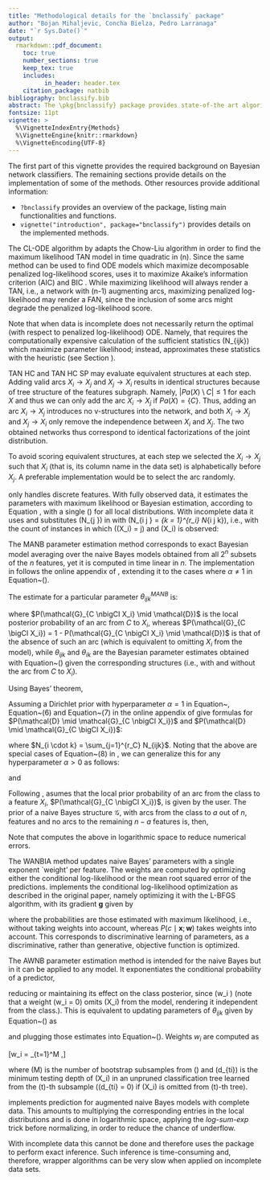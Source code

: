 ```yaml
---
title: "Methodological details for the `bnclassify` package"
author: "Bojan Mihaljevic, Concha Bielza, Pedro Larranaga"
date: "`r Sys.Date()`"
output:
  rmarkdown::pdf_document:
    toc: true
    number_sections: true
    keep_tex: true
    includes:
          in_header: header.tex
    citation_package: natbib
bibliography: bnclassify.bib  
abstract: The \pkg{bnclassify} package provides state-of-the art algorithms for learning Bayesian network classifiers from data. This vignette serves as a reference for understanding the implemented methods. It also documents some implementation details, especially where they differ from are are undocumented in the original paper.
fontsize: 11pt 
vignette: >
  %\VignetteIndexEntry{Methods}
  %\VignetteEngine{knitr::rmarkdown}
  %\VignetteEncoding{UTF-8}
---     
```


\section{Introduction}\label{introduction}    
The first part of this vignette provides the required background on Bayesian network classifiers. The remaining sections provide details on the implementation of some of the methods. Other resources provide additional information:

- `?bnclassify` provides an overview of the package, listing main functionalities and functions.
- `vignette("introduction", package="bnclassify")` provides details on the implemented methods. 

\input{includes/background}

\section{Structure learning}
\label{structure-learning}

\label{sec:structure} 

\subsection{Chow-Liu for one-dependence estimators}\label{chow-liu-for-one-dependence-estimators}

The CL-ODE algorithm by \citep{Friedman1997} adapts the Chow-Liu \citep{Chow1968} algorithm in order to find the maximum likelihood TAN model in time quadratic in \(n\). Since the same method can be used to find ODE models which maximize decomposable penalized log-likelihood scores, \texttt{bnclassify} uses it to maximize Akaike's information criterion (AIC) \citep{Akaike74} and BIC \citep{Schwarz1978}. While maximizing likelihood will always render a TAN, i.e., a network with \(n-1\) augmenting arcs, maximizing penalized log-likelihood may render a FAN, since the inclusion of some arcs might degrade the penalized log-likelihood score.

Note that when data is incomplete \pkg{bnclassify} does not necessarily return the optimal (with respect to penalized log-likelihood) ODE. Namely, that requires the computationally expensive calculation of the sufficient statistics \(N_{ijk}\) which maximize parameter likelihood; instead, \pkg{bnclassify} approximates these statistics with the \emph{available case analysis} heuristic (see Section \ref{sec:params}).

<!-- %The tree is done with the Kruskal algorithm. For BIC and AIC, the penalization is. Since this is symmetric it will work. Just that some will be like this and it may turn out as a forest. -->
<!-- % The weight for the BIC is ... -->

<!-- %\subsection{Greedy hill-climbing}\label{greedy-hill-climbing} -->
<!-- %All greedy algorithms maximize the cross-validated estimate of accuracy as their objective function. The BSEJ algorithm  starts from a naive Bayes structure and adds augmenting arcs and removes features from the model until no improvement in network score. On the contrary, FSSJ starts from a structure containing just the class node and proceeds by incorporating features features and augmenting arcs. -->
\subsection{TAN HC and TAN HC SP}\label{greedy-hill-climbing}
TAN HC and TAN HC SP may evaluate equivalent structures at each step. Adding valid arcs $X_i \rightarrow X_j$ and $X_j \rightarrow X_i$ results in identical structures because of tree structure of the features subgraph. Namely, $|Pa(X) \setminus C| \leq 1$ for each $X$ and thus we can only add the arc $X_i \rightarrow X_j$ if $Pa(X) = \{ C \}$. Thus, adding an arc $X_i \rightarrow X_j$ introduces no v-structures into the network, and both $X_i \rightarrow X_j$ and $X_j \rightarrow X_i$ only remove the independence between $X_i$ and $X_j$. The two obtained networks thus correspond to identical factorizations of the joint distribution.

To avoid scoring equivalent structures, at each step we selected the $X_i \rightarrow X_j$ such that $X_i$ (that is, its column name in the data set) is alphabetically before $X_j$. A preferable implementation would be to select the arc randomly.

\section{Parameter learning}\label{parameter-learning}

\label{sec:params}

\subsection{Bayesian parameter estimation}

\pkg{bnclassify} only handles discrete features. With fully observed data, it estimates the parameters with maximum likelihood or Bayesian estimation, according to Equation \ref{eq:disparams}, with a single \(\alpha\) for all local distributions. With incomplete data it uses \textit{available case analysis} \citep{Pigott2001} and substitutes \(N_{\cdot j \cdot}\) in \req{disparams} with \(N_{i j \cdot} = \sum_{k = 1}^{r_i} N_{i j k}\), i.e., with the count of instances in which \(\mathbf{Pa}(X_i) = j\) and \(X_i\) is observed:
\begin{equation*}
\theta_{ijk} = \frac{N_{ijk} + \alpha}{N_{ i j \cdot } + r_i \alpha}.
\label{eq:incp_params}
\end{equation*}

\subsection{Exact model averaging for naive Bayes}

The MANB parameter estimation method corresponds to exact Bayesian model averaging over the naive Bayes models obtained from all $2^n$ subsets of the $n$ features, yet it is computed in time linear in $n$. The implementation in \pkg{bnclassify} follows the online appendix of \cite{Wei2011}, extending it to the cases where $\alpha \neq 1$ in Equation~(\ref{eq:incp_params}).

The estimate for a particular parameter $\theta_{ijk}^{MANB}$ is:

\begin{equation*}
\theta_{ijk}^{MANB} = \theta_{ijk} P(\mathcal{G}_{C \nbigCI X_i} \mid \mathcal{D}) + \theta_{ik} P(\mathcal{G}_{C \bigCI X_i}),
\end{equation*}

where $P(\mathcal{G}_{C \nbigCI X_i} \mid \mathcal{D})$ is the local posterior probability of an arc from $C$ to $X_i$, whereas $P(\mathcal{G}_{C \bigCI X_i}) = 1 - P(\mathcal{G}_{C \nbigCI X_i} \mid \mathcal{D})$ is that of the absence of such an arc (which is equivalent to omitting $X_i$ from the model), while $\theta_{ijk}$ and $\theta_{ik}$ are the Bayesian parameter estimates obtained with Equation~(\ref{eq:incp_params}) given the corresponding structures (i.e., with and without the arc from $C$ to $X_i$).

Using Bayes' theorem,

\begin{equation*}
P(\mathcal{G}_{C \nbigCI X_i} \mid \mathcal{D}) = \frac{P(\mathcal{G}_{C \nbigCI X_i}) P(\mathcal{D} \mid \mathcal{G}_{C \nbigCI X_i})}{P(\mathcal{G}_{C \nbigCI X_i}) P(\mathcal{D} \mid \mathcal{G}_{C \nbigCI X_i}) + P(\mathcal{G}_{C \bigCI X_i}) P(\mathcal{D} \mid \mathcal{G}_{C \bigCI X_i})}.
\end{equation*}

Assuming a Dirichlet prior with hyperparameter $\alpha = 1$ in Equation~\ref{eq:incp_params}, Equation~(6) and Equation~(7) in the online appendix of \cite{Wei2011} give formulas for $P(\mathcal{D} \mid \mathcal{G}_{C \nbigCI X_i})$ and $P(\mathcal{D} \mid \mathcal{G}_{C \bigCI X_i})$:

\begin{equation*}
P(\mathcal{D} \mid \mathcal{G}_{C \nbigCI X_i}) = \prod_{j=1}^{r_C} \frac{(r_i - 1)!}{(N_{ij \cdot} + r_i - 1)!} \prod_{k=1}^{r_i} N_{ijk}!,
\end{equation*}

\begin{equation*}
P(\mathcal{D} \mid \mathcal{G}_{C \bigCI X_i}) = \frac{(r_i - 1)!}{(N_{i} + r_i - 1)!} \prod_{k=1}^{r_i} N_{i \cdot k}!,
\end{equation*}

\noindent where $N_{i \cdot k} = \sum_{j=1}^{r_C} N_{ijk}$. Noting that the above are special cases of Equation~(8) in \cite{Dash2002}, we can generalize this for any hyperparameter $\alpha > 0$ as follows:

\begin{equation*}
P(\mathcal{D} \mid \mathcal{G}_{C \nbigCI X_i}) = \prod_{j=1}^{r_C} \frac{\Gamma(r_i \alpha )}{\Gamma(N_{ij} + r_i \alpha)} \prod_{k=1}^{r_i} \frac{\Gamma(N_{ijk}+ \alpha)}{\Gamma(\alpha)},
\end{equation*}

and

\begin{equation*}
P(\mathcal{D} \mid \mathcal{G}_{C \nbigCI X_i}) = \frac{\Gamma(r_i \alpha )}{\Gamma(N_{i} + r_i \alpha)} \prod_{k=1}^{r_i} \frac{\Gamma(N_{ik} + \alpha)}{\Gamma(\alpha)}.
\end{equation*}

Following \cite{Wei2011}, \pkg{bnclassify} asumes that the local prior probability of an arc from the class to a feature $X_i$, $P(\mathcal{G}_{C \nbigCI X_i})$, is given by the user. The prior of a naive Bayes structure $\mathcal{G}$, with arcs from the class to $a$ out of $n$, features and no arcs to the remaining $n-a$ features is, then,

\begin{equation}
P(\mathcal{G}) = P(\mathcal{G}_{C \nbigCI X_i})^a (1-P(\mathcal{G}_{C \nbigCI X_i}))^{(n-a)}.
\end{equation}

Note that \pkg{bnclassify} computes the above in logarithmic space to reduce numerical errors.

\subsection{Weighting to Alleviate the Naive Bayes Independence Assumption}
The WANBIA \citep{Zaidi2013} method updates naive Bayes' parameters with a single exponent `weight' per feature. The weights are computed by optimizing either the conditional log-likelihood or the mean root squared error of the predictions. \pkg{bnclassify} implements the conditional log-likelihood optimization as described in the original paper, namely optimizing it with the L-BFGS \citep{Zhu1997algorithm} algorithm, with its gradient $\mathbf{g}$ given by

\begin{equation}
    g_i = \sum_{j = 1}^{N} \Big( \log{P(X_i = x_i^{(j)} \mid c^{(j)})} - \sum_{c \in C} P(c \mid \mathbf{x}; \mathbf{w} ) \log P(X_i = x_i^{(j)} \mid c) \Big),
\end{equation}
where the probabilities are those estimated with maximum likelihood, i.e., without taking weights into account, whereas $P(c \mid \mathbf{x}; \mathbf{w} )$ takes weights into account. This corresponds to discriminative learning of parameters, as a discriminative, rather than generative, objective function is optimized.

\subsection{Attribute-weighted naive Bayes}

The AWNB parameter estimation method is intended for the naive Bayes but in \pkg{bnclassify} it can be applied to any model. It exponentiates the conditional probability of a predictor,

\begin{equation*}
P(\mathbf{X}, C) \propto P(C) \prod_{i=1}^{n} P(X_i \mid \mathbf{Pa}(X_i))^{w_i},
\label{eq:awnb}
\end{equation*}

\noindent reducing or maintaining its effect on the class posterior, since \(w_i \in [0,1]\) (note that a weight \(w_i = 0\) omits \(X_i\) from the model, rendering it independent from the class.). This is equivalent to updating parameters of $\theta_{ijk}$ given by Equation~(\ref{eq:incp_params}) as

\begin{equation*}
  \theta_{ijk}^{AWNB} = \frac{\theta_{ijk}^{w_i}}{\sum_{k=1}^{r_i} \theta_{ijk}^{w_i}},
\end{equation*}

and plugging those estimates into Equation~(\ref{eq:augnb}). Weights $w_i$ are computed as

\[w_i = \frac{1}{M}\sum_{t=1}^M \frac{1}{\sqrt{d_{ti}}},\]

where \(M\) is the number of bootstrap \citep{Efron1979} subsamples
from \(\mathcal{D}\) and \(d_{ti}\) is the minimum testing depth of \(X_i\)
in an unpruned classification tree learned from the \(t\)-th subsample
(\(d_{ti} = 0\) if \(X_i\) is omitted from \(t\)-th tree).

\section{Prediction}
\label{sec:pred}

\texttt{bnclassify} implements prediction for augmented naive Bayes models with complete data. This amounts to multiplying the corresponding entries in the local distributions and is done in logarithmic space, applying the *log-sum-exp* trick before normalizing, in order to reduce the chance of underflow.

With incomplete data this cannot be done and therefore \pkg{bnclassify} uses the \texttt{gRain} package \citep{Hojsgaard2012} to perform exact inference. Such inference is time-consuming and, therefore, wrapper algorithms can be very slow when applied on incomplete data sets.

